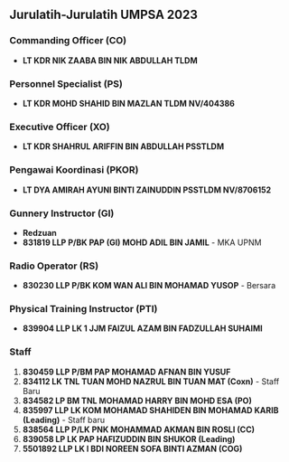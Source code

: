 ## Jurulatih-Jurulatih UMPSA 2023

### Commanding Officer (CO)
- **LT KDR NIK ZAABA BIN NIK ABDULLAH TLDM**

### Personnel Specialist (PS)
- **LT KDR MOHD SHAHID BIN MAZLAN TLDM NV/404386**

### Executive Officer (XO)
- **LT KDR SHAHRUL ARIFFIN BIN ABDULLAH PSSTLDM**

### Pengawai Koordinasi (PKOR)
- **LT DYA AMIRAH AYUNI BINTI ZAINUDDIN PSSTLDM NV/8706152**

### Gunnery Instructor (GI)
- **Redzuan**
- **831819 LLP P/BK PAP (GI) MOHD ADIL BIN JAMIL** - MKA UPNM 

### Radio Operator (RS)
- **830230 LLP P/BK KOM WAN ALI BIN MOHAMAD YUSOP** - Bersara

### Physical Training Instructor (PTI)
- **839904 LLP LK 1 JJM FAIZUL AZAM BIN FADZULLAH SUHAIMI**

### Staff
1. **830459 LLP P/BM PAP MOHAMAD AFNAN BIN YUSUF**
2. **834112 LK TNL TUAN MOHD NAZRUL BIN TUAN MAT (Coxn)** - Staff Baru
2. **834582 LP BM TNL MOHAMAD HARRY BIN MOHD ESA (PO)**
3. **835997 LLP LK KOM MOHAMAD SHAHIDEN BIN MOHAMAD KARIB (Leading)** - Staff baru
4. **838564 LLP P/LK PNK MOHAMMAD AKMAN BIN ROSLI (CC)**
5. **839058 LP LK PAP HAFIZUDDIN BIN SHUKOR (Leading)**
6. **5501892 LLP LK I BDI NOREEN SOFA BINTI AZMAN (COG)**



